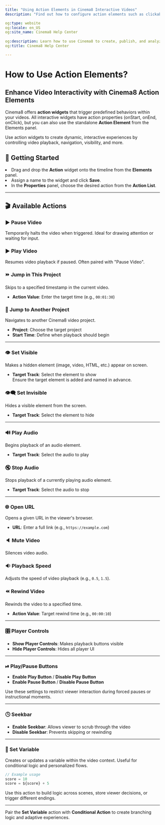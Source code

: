 ```yaml
---
title: "Using Action Elements in Cinema8 Interactive Videos"
description: "Find out how to configure action elements such as clickable areas or timers to trigger events or logic in interactive videos. Visit Cinema8."

og:type: website
og:locale: en_US
og:site_name: Cinema8 Help Center
 
og:description: Learn how to use Cinema8 to create, publish, and analyze interactive videos.
og:title: Cinema8 Help Center

---
```



# How to Use Action Elements?

## Enhance Video Interactivity with Cinema8 Action Elements

Cinema8 offers **action widgets** that trigger predefined behaviors within your videos. All interactive widgets have action properties (onStart, onEnd, onClick), but you can also use the standalone **Action Element** from the Elements panel.

<Callout type="info">
Use action widgets to create dynamic, interactive experiences by controlling video playback, navigation, visibility, and more.
</Callout>

## 📌 Getting Started

<Steps>
  <li>Drag and drop the <strong>Action</strong> widget onto the timeline from the <strong>Elements</strong> panel.</li>
  <li>Assign a name to the widget and click <strong>Save</strong>.</li>
  <li>In the <strong>Properties</strong> panel, choose the desired action from the <strong>Action List</strong>.</li>
</Steps>

---

## 🎬 Available Actions

### ▶ Pause Video
Temporarily halts the video when triggered. Ideal for drawing attention or waiting for input.

### ▶ Play Video
Resumes video playback if paused. Often paired with "Pause Video".

### ⏩ Jump in This Project
Skips to a specified timestamp in the current video.

- **Action Value**: Enter the target time (e.g., `00:01:30`)

### 🔁 Jump to Another Project
Navigates to another Cinema8 video project.

- **Project**: Choose the target project  
- **Start Time**: Define when playback should begin

---

### 👁 Set Visible
Makes a hidden element (image, video, HTML, etc.) appear on screen.

- **Target Track**: Select the element to show  
<Callout type="warning">Ensure the target element is added and named in advance.</Callout>

### 👁‍🗨 Set Invisible
Hides a visible element from the screen.

- **Target Track**: Select the element to hide

---

### 🔊 Play Audio
Begins playback of an audio element.

- **Target Track**: Select the audio to play

### 🔇 Stop Audio
Stops playback of a currently playing audio element.

- **Target Track**: Select the audio to stop

---

### 🌐 Open URL
Opens a given URL in the viewer's browser.

- **URL**: Enter a full link (e.g., `https://example.com`)

### 🔈 Mute Video
Silences video audio.

### 🔉 Playback Speed
Adjusts the speed of video playback (e.g., `0.5`, `1.5`).

### ⏪ Rewind Video
Rewinds the video to a specified time.

- **Action Value**: Target rewind time (e.g., `00:00:10`)

---

### 🎛 Player Controls

- **Show Player Controls**: Makes playback buttons visible  
- **Hide Player Controls**: Hides all player UI

---

### ⏯ Play/Pause Buttons

- **Enable Play Button** / **Disable Play Button**  
- **Enable Pause Button** / **Disable Pause Button**

<Callout type="warning">
Use these settings to restrict viewer interaction during forced pauses or instructional moments.
</Callout>

---

### 🕓 Seekbar

- **Enable Seekbar**: Allows viewer to scrub through the video  
- **Disable Seekbar**: Prevents skipping or rewinding

---

### 🧠 Set Variable
Creates or updates a variable within the video context. Useful for conditional logic and personalized flows.

```js
// Example usage
score = 10
score = ${score} + 5
```

Use this action to build logic across scenes, store viewer decisions, or trigger different endings.

---

<Callout type="tip">
Pair the <strong>Set Variable</strong> action with <strong>Conditional Action</strong> to create branching logic and adaptive experiences.
</Callout>
